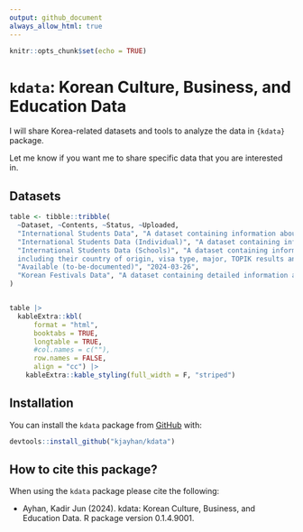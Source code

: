 ```yaml
---
output: github_document
always_allow_html: true
---
```


```r
knitr::opts_chunk$set(echo = TRUE)
```

# `kdata`: Korean Culture, Business, and Education Data

I will share Korea-related datasets and tools to analyze the data in `{kdata}` package. 

Let me know if you want me to share specific data that you are interested in.


## Datasets

```r

table <- tibble::tribble(
  ~Dataset, ~Contents, ~Status, ~Uploaded,
  "International Students Data", "A dataset containing information about international students in Korea, including their country of origin, visa type, and the number of students.", "Available", "2024-03-26",
  "International Students Data (Individual)", "A dataset containing information about all current individual international students in Korea, including their country of origin, sex, visa type, and schools", "Available (to-be-documented)", "2024-03-26",
  "International Students Data (Schools)", "A dataset containing information about  international students at each school/ university in Korea, containing information
  including their country of origin, visa type, major, TOPIK results and more", 
  "Available (to-be-documented)", "2024-03-26",
  "Korean Festivals Data", "A dataset containing detailed information about festivals in Korea, including names, locations, dates, and additional details in both Korean and English.", "Available", "2024-03-23"
)


table |> 
  kableExtra::kbl(
      format = "html",
      booktabs = TRUE,
      longtable = TRUE,
      #col.names = c(""),
      row.names = FALSE,
      align = "cc") |>
    kableExtra::kable_styling(full_width = F, "striped") 
```


## Installation

You can install the `kdata` package from [GitHub](https://github.com/) with:

``` r
devtools::install_github("kjayhan/kdata")
```

## How to cite this package?

When using the `kdata` package please cite the following:

-   Ayhan, Kadir Jun (2024). kdata: Korean Culture, Business, and Education Data. R package version 0.1.4.9001.
